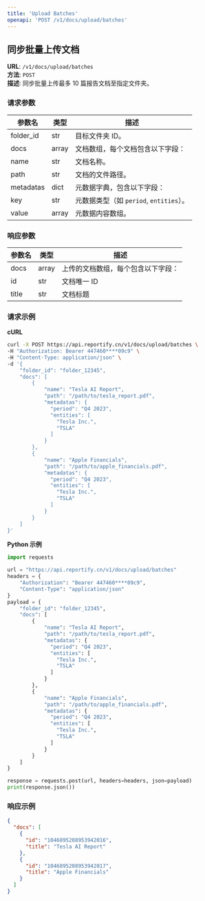 ```yaml
---
title: 'Upload Batches'
openapi: 'POST /v1/docs/upload/batches'
---
```


## 同步批量上传文档

**URL**: `/v1/docs/upload/batches`  
**方法**: `POST`  
**描述**: 同步批量上传最多 10 篇报告文档至指定文件夹。

### 请求参数
| 参数名         | 类型    | 描述                             |
|-------------|-------|--------------------------------|
| folder_id   | str   | 目标文件夹 ID。                      |
| docs        | array | 文档数组，每个文档包含以下字段：               |
|   name      | str   | 文档名称。                          |
|   path      | str   | 文档的文件路径。                       |
|   metadatas | dict  | 元数据字典，包含以下字段：                  |
|     key     | str   | 元数据类型（如 `period`, `entities`）。 |
|     value   | array | 元数据内容数组。                       |

### 响应参数
| 参数名     | 类型    | 描述                |
|---------|-------|-------------------|
| docs    | array | 上传的文档数组，每个包含以下字段： |
|   id    | str   | 文档唯一 ID           |
|   title | str   | 文档标题              |

### 请求示例

**cURL**
```bash
curl -X POST https://api.reportify.cn/v1/docs/upload/batches \
-H "Authorization: Bearer 447460****09c9" \
-H "Content-Type: application/json" \
-d '{
    "folder_id": "folder_12345",
    "docs": [
        {
            "name": "Tesla AI Report",
            "path": "/path/to/tesla_report.pdf",
            "metadatas": {
              "period": "Q4 2023",
              "entities": [
                "Tesla Inc.",
                "TSLA"
              ]
            }
        },
        {
            "name": "Apple Financials",
            "path": "/path/to/apple_financials.pdf",
            "metadatas": {
              "period": "Q4 2023",
              "entities": [
                "Tesla Inc.",
                "TSLA"
              ]
            }
        }
    ]
}'
```

**Python 示例**
```python
import requests

url = "https://api.reportify.cn/v1/docs/upload/batches"
headers = {
    "Authorization": "Bearer 447460****09c9",
    "Content-Type": "application/json"
}
payload = {
    "folder_id": "folder_12345",
    "docs": [
        {
            "name": "Tesla AI Report",
            "path": "/path/to/tesla_report.pdf",
            "metadatas": {
              "period": "Q4 2023",
              "entities": [
                "Tesla Inc.",
                "TSLA"
              ]
            }
        },
        {
            "name": "Apple Financials",
            "path": "/path/to/apple_financials.pdf",
            "metadatas": {
              "period": "Q4 2023",
              "entities": [
                "Tesla Inc.",
                "TSLA"
              ]
            }
        }
    ]
}

response = requests.post(url, headers=headers, json=payload)
print(response.json())
```

### 响应示例

```json
{
  "docs": [
    {
      "id": "1046895208953942016",
      "title": "Tesla AI Report"
    },
    {
      "id": "1046895208953942017",
      "title": "Apple Financials"
    }
  ]
}
```

